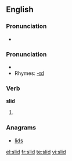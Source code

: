 ==English==

===Pronunciation===
*{{audio|en-us-slid.ogg|Audio (US)}}

===Pronunciation===
*{{IPA|/'slɪd/}}
*Rhymes: [[Rhymes:English:-ɪd|-ɪd]]

===Verb===
'''slid'''

# {{past of|slide}}

===Anagrams===
*[[lids]]

[[el:slid]]
[[fr:slid]]
[[te:slid]]
[[vi:slid]]